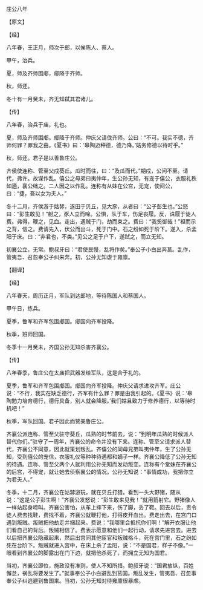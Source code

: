 

庄公八年

【原文】

【经】

八年春，王正月，师次于郎，以俟陈人、蔡人。

甲午，治兵。

夏，师及齐师围郕，郕降于齐师。

秋，师还。

冬十有一月癸未，齐无知弑其君诸儿。

【传】

八年春，治兵于庙，礼也。

夏，师及齐师围郕。郕降于齐师。仲庆父请伐齐师。公曰：“不可。我实不德，齐师何罪？罪我之由。《夏书》曰：‘皋陶迈种德，德乃降。’姑务修德以待时乎。”

秋，师还。君子是以善鲁庄公。

齐侯使连称、管至父戍葵丘。瓜时而往，曰：“及瓜而代。”期戍，公问不至。请代，弗许。故谋作乱。僖公之母弟曰夷仲年，生公孙无知，有宠于僖公，衣服礼秩如適，襄公绌之。二人因之以作乱。连称有从妹在公宫，无宠，使间公，曰：“捷，吾以女为夫人。”

冬十二月，齐侯游于姑棼，遂田于贝丘，见大豕，从者曰：“公子彭生也。”公怒曰：“彭生敢见！”射之，豕人立而啼。公惧，队于车，伤足丧屦。反，诛屦于徒人费。弗得，鞭之，见血。走出，遇贼于门，劫而束之。费曰：“我奚御哉！”袒而示之背，信之。费请先入，伏公而出斗，死于门中。石之纷如死于阶下。遂入，杀孟阳于床。曰：“非君也，不类。”见公之足于户下，遂弑之，而立无知。

初襄公立，无常。鲍叔牙曰：“君使民慢，乱将作矣。”奉公子小白出奔莒。乱作，管夷吾、召忽奉公子纠来奔。初，公孙无知虐于雍廪。

【翻译】

【经】

八年春天，周历正月，军队到达郎地，等待陈国人和蔡国人。

甲午日，练兵。

夏季，鲁军和齐军包围郕国。郕国向齐军投降。

秋季，班师回国。

冬季十一月癸未，齐国公孙无知杀害齐襄公。

【传】

八年春季，鲁庄公在太庙把武器发给军队，这是合于礼的。

夏季，鲁军和齐军包围郕国。郕国向齐军投降。仲庆父请求进攻齐军。庄公说：“不行，我实在缺乏德行，齐军有什么罪？罪是由我引起的。《夏书》说：‘皋陶勉力培育德行，德行具备，别人就会降服。’我们姑且致力于修养德行，以等待时机吧！”

秋季，军队回国。君子因此而赞美鲁庄公。

齐襄公派连称、管至父驻守葵丘，瓜熟的时节前去，说：“到明年瓜熟的时候派人替代你们。”驻守了一周年，齐襄公的命令并没有下来。连称、管至父请求派人替代，齐襄公不同意，因此就策划叛乱。齐僖公的同母兄弟叫夷仲年，生了公孙无知，受到僖公的宠信，衣服礼仪等种种待遇都和嫡子一样。齐襄公降低了公孙无知的待遇。连称、管至父两个人就利用公孙无知而发动叛变。连称有个堂妹在齐襄公的后宫，不得宠，就让她去侦察襄公的情况。公孙无知说：“事情成功，我把你立为君夫人。”

冬季，十二月，齐襄公在姑棼游玩，就在贝丘打猎。看到一头大野猪，随从说：“这是公子彭生啊！”齐襄公发怒说：“彭生敢来见我！”就用箭射它。野猪像人一样站起身啼叫。齐襄公害怕，从车上摔下来，伤了脚，丢了鞋。回去以后，责令徒人费去找鞋，费找不着，齐襄公就鞭打他，打得皮开血出。费走出去，在宫门口遇到叛贼。叛贼把他劫走并捆起来。费说：“我哪里会抵抗你们啊！”解开衣服让他们看自己的背后。叛贼相信了。费表示愿意和他们一起行动，请求先进宫去。进去以后把齐襄公隐藏起来，然后出宫同其他宦官和叛贼格斗，死在宫门里，石之纷如死在台阶下。叛贼就进入宫中，在床上杀了孟阳，说：“不是国君，样子不像。”一眼看到齐襄公的脚露出在门下边，就把他杀死了，而拥立无知为国君。

当初，齐襄公即位，施政没有准则，使人不知所措。鲍叔牙说：“国君放纵，百姓懈怠，祸乱将要发生了。”就事奉公子小白避乱到莒国。叛乱发生，管夷吾、召忽事奉公子纠逃避到鲁国来。当初，公孙无知对待雍廪很暴虐。

